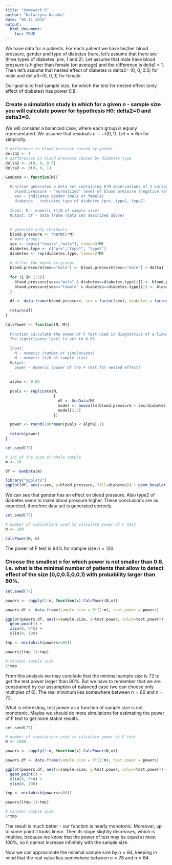 ```yaml
---
title: "Homework 5"
author: "Katarzyna Kanska"
date: "05.11.2015"
output: 
  html_document:
    toc: TRUE
---
```


We have data for n patients. For each patient we have his/her blood pressure, gender and type of diabetes (here, let's assume that there are three types of diabetes: pre, 1 and 2). Let assume that male have blood pressure is higher than female (on average) and the difference is delta1 = 1. Then let's assume that nested effect of diabetes is delta2= (0, 0, 0.5) for male and delta3=(0, 0, 1) for female.

Our goal is to find sample size, for which the test for nested effect (only effect of diabetes) has power 0.8.

### Create a simulation study in which for a given n - sample size you will calculate power for hypothesis H0: delta2=0 and delta3=0.

We will consider a balanced case, where each group is equaly representated. We assume that residuals $\varepsilon \sim \mathcal{N}(0,1)$. Let $n=6m$ for simplicity.


```r
# difference in blood pressure caused by gender
delta1 <- 1
# differences in blood pressure caused by diabetes type
delta2 <- c(0, 0, 0.5)
delta3 <- c(0, 0, 1)

GenData <- function(M){
  '
  Function generates a data set containing 6*M observations of 3 variables:
    blood.pressure - "normalized" level of blood pressure (negative values are possible)
    sex - indicates gender (male or female)
    diabetes - indicates type of diabetes (pre, type1, type2)
  
  Input: M - numeric (1/6 of sample size)
  Output: df - data frame (data set described above)
  '
  
  # generate only residuals
  blood.pressure <- rnorm(6*M)
  # make groups
  sex <- rep(c("female","male"), times=3*M)
  diabetes.type <- c("pre","type1", "type2")
  diabetes <- rep(diabetes.type, times=2*M)
  
  # differ the means in groups
  blood.pressure[sex=="male"] <- blood.pressure[sex=="male"] + delta1
  
  for (i in 1:3){
    blood.pressure[sex=="male" & diabetes==diabetes.type[i]] <- blood.pressure[sex=="male" & diabetes==diabetes.type[i]] + delta2[i]
    blood.pressure[sex=="female" & diabetes==diabetes.type[i]] <- blood.pressure[sex=="female" & diabetes==diabetes.type[i]] + delta3[i]
  }
  
  df <- data.frame(blood.pressure, sex = factor(sex), diabetes = factor(diabetes))
  
  return(df)
}

CalcPower <- function(N, M){
  '
  Function calculate the power of F test used in diagnostics of a linear model with two categorical variables (one nested effect).
  The significance level is set to 0.05.
  
  Input:
    N - numeric (number of simulations)
    M - numeric (1/6 of sample size)
  Output:
    power - numeric (power of the F test for nested effect)
  '
  
  alpha <- 0.05
  
  pvals <- replicate(N,
                     {
                       df <- GenData(M)  
                       model <- anova(lm(blood.pressure ~ sex/diabetes, data=df))
                       model[2,5]
                     })

  power <- round(100*mean(pvals < alpha),1)
  
  return(power)
}

```

```r
set.seed(77)

# 1/6 of the size of whole sample
m <- 20

df <- GenData(m)

library("ggplot2")
ggplot(df, aes(x=sex, y=blood.pressure, fill=diabetes)) + geom_boxplot()
```

We can see that gender has an effect on blood pressure. Also type2 of diabetes seem to make blood pressure higher. These conclusions are as expected, therefore data set is generated correcly.

```r
set.seed(77)

# number of simulations used to calculate power of F test
N <- 100

CalcPower(N, m)

```

The power of F test is 94% for sample size $n=120$.

### Choose the smallest n for which power is not smaller than 0.8. I.e. what is the minimal number of patients that allow to detect effect of the size (0,0,0.5,0,0,1) with probability larger than 80%.

```r
set.seed(77)

powers <- sapply(2:m, function(x) CalcPower(N,x))

powers.df <- data.frame(sample.size = 6*(2:m), test.power = powers)

ggplot(powers.df, aes(x=sample.size, y=test.power, color=test.power)) +
  geom_point() +
  xlim(0, 6*m) +
  ylim(0, 100)

tmp <- min(which(powers>=80))

powers[(tmp-1):tmp]

# minimal sample size
6*tmp

```

From this analysis we may conclude that the minimal sample size is $72$ to get the test power larger than 80%. But we have to remember that we are constrained by our assumption of balanced case (we can choose only multiples of 6). The real minimum lies somewhere between $n=66$ and $n=72$.

What is interesting, test power as a function of sample size is not monotonic. Maybe we should do more simulations for estimating the power of F test to get more stable results.

```r
set.seed(77)

# number of simulations used to calculate power of F test
N <- 1000

powers <- sapply(2:m, function(x) CalcPower(N,x))

powers.df <- data.frame(sample.size = 6*(2:m), test.power = powers)

ggplot(powers.df, aes(x=sample.size, y=test.power, color=test.power)) +
  geom_point() +
  xlim(0, 6*m) +
  ylim(0, 100)

tmp <- min(which(powers>=80))

powers[(tmp-1):tmp]

# minimal sample size
6*tmp
```

The result is much better - our function is nearly monotonic. Moreover, up to some point it looks linear. Then its slope slightly decreases, which is intuitive, because we know that the power of test may be equal at most 100%, so it cannot increase infinitely with the sample size.

Now we can approximate the minimal sample size by $n=84$, keeping in mind that the real value lies somewhere between $n=78$ and $n=84$.